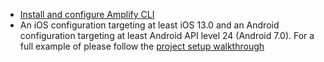 - [Install and configure Amplify CLI](/gen1/[platform]/tools/cli/start/set-up-cli/)
- An iOS configuration targeting at least iOS 13.0 and an Android configuration targeting at least Android API level 24 (Android 7.0). For a full example of please follow the [project setup walkthrough](/gen1/[platform]/start/project-setup/create-application/)
